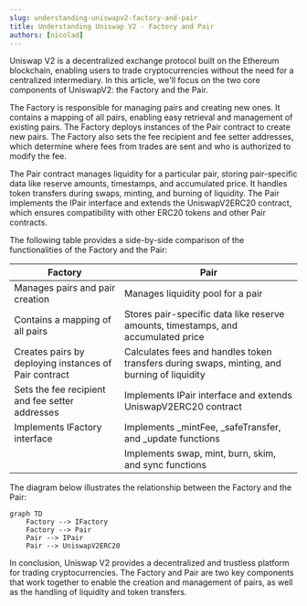 ```yaml
---
slug: understanding-uniswapv2-factory-and-pair
title: Understanding Uniswap V2 - Factory and Pair
authors: [nicolad]
---
```


Uniswap V2 is a decentralized exchange protocol built on the Ethereum blockchain, enabling users to trade cryptocurrencies without the need for a centralized intermediary. In this article, we'll focus on the two core components of UniswapV2: the Factory and the Pair.

The Factory is responsible for managing pairs and creating new ones. It contains a mapping of all pairs, enabling easy retrieval and management of existing pairs. The Factory deploys instances of the Pair contract to create new pairs. The Factory also sets the fee recipient and fee setter addresses, which determine where fees from trades are sent and who is authorized to modify the fee.

The Pair contract manages liquidity for a particular pair, storing pair-specific data like reserve amounts, timestamps, and accumulated price. It handles token transfers during swaps, minting, and burning of liquidity. The Pair implements the IPair interface and extends the UniswapV2ERC20 contract, which ensures compatibility with other ERC20 tokens and other Pair contracts.

The following table provides a side-by-side comparison of the functionalities of the Factory and the Pair:

| Factory                                               | Pair                                                                                        |
| ----------------------------------------------------- | ------------------------------------------------------------------------------------------- |
| Manages pairs and pair creation                       | Manages liquidity pool for a pair                                                           |
| Contains a mapping of all pairs                       | Stores pair-specific data like reserve amounts, timestamps, and accumulated price           |
| Creates pairs by deploying instances of Pair contract | Calculates fees and handles token transfers during swaps, minting, and burning of liquidity |
| Sets the fee recipient and fee setter addresses       | Implements IPair interface and extends UniswapV2ERC20 contract                              |
| Implements IFactory interface                         | Implements \_mintFee, \_safeTransfer, and \_update functions                                |
|                                                       | Implements swap, mint, burn, skim, and sync functions                                       |

The diagram below illustrates the relationship between the Factory and the Pair:

```mermaid
graph TD
    Factory --> IFactory
    Factory --> Pair
    Pair --> IPair
    Pair --> UniswapV2ERC20
```

In conclusion, Uniswap V2 provides a decentralized and trustless platform for trading cryptocurrencies. The Factory and Pair are two key components that work together to enable the creation and management of pairs, as well as the handling of liquidity and token transfers.
